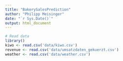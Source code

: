 ```yaml
---
title: "BakerySalesPrediction"
author: "Philipp Meisinger"
date: "`r Sys.Date()`"
output: html_document
---
```


```r
# Read data
library()
kiwo <- read.csv('data/kiwo.csv')
revenue <- read.csv('data/umsatzdaten_gekuerzt.csv')
weather <- read.csv('data/weather.csv')
```
